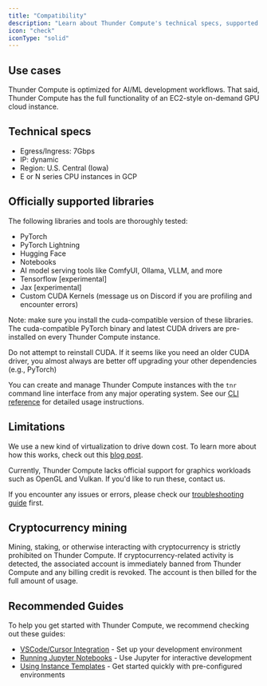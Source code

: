 ```yaml
---
title: "Compatibility"
description: "Learn about Thunder Compute's technical specs, supported AI/ML libraries (PyTorch, Hugging Face), limitations, and strengths"
icon: "check"
iconType: "solid"
---
```


## Use cases

Thunder Compute is optimized for AI/ML development workflows. That said, Thunder Compute has the full functionality of an EC2-style on-demand GPU cloud instance.

## Technical specs

- Egress/Ingress: 7Gbps
- IP: dynamic
- Region: U.S. Central (Iowa)
- E or N series CPU instances in GCP

## Officially supported libraries

The following libraries and tools are thoroughly tested:

- PyTorch
- PyTorch Lightning
- Hugging Face
- Notebooks
- AI model serving tools like ComfyUI, Ollama, VLLM, and more
- Tensorflow [experimental]
- Jax [experimental]
- Custom CUDA Kernels (message us on Discord if you are profiling and encounter errors)

Note: make sure you install the cuda-compatible version of these libraries. The cuda-compatible PyTorch binary and latest CUDA drivers are pre-installed on every Thunder Compute instance.

<Warning>
  Do not attempt to reinstall CUDA. If it seems like you need an older CUDA driver, you almost always are better off upgrading your other dependencies (e.g., PyTorch)
</Warning>

You can create and manage Thunder Compute instances with the `tnr` command line interface from any major operating system. See our [CLI reference](/docs/cli-reference) for detailed usage instructions.

## Limitations

We use a new kind of virtualization to drive down cost. To learn more about how this works, check out this [blog post](https://www.thundercompute.com/blog/how-thunder-compute-works-gpu-over-tcp).

Currently, Thunder Compute lacks official support for graphics workloads such as OpenGL and Vulkan. If you'd like to run these, contact us.

If you encounter any issues or errors, please check our [troubleshooting guide](/docs/troubleshooting) first.

## Cryptocurrency mining

Mining, staking, or otherwise interacting with cryptocurrency is strictly prohibited on Thunder Compute. If cryptocurrency-related activity is detected, the associated account is immediately banned from Thunder Compute and any billing credit is revoked. The account is then billed for the full amount of usage.

## Recommended Guides

To help you get started with Thunder Compute, we recommend checking out these guides:

- [VSCode/Cursor Integration](/guides/vscode-integration-for-thunder-compute) - Set up your development environment
- [Running Jupyter Notebooks](/guides/running-jupyter-notebooks-on-thunder-compute) - Use Jupyter for interactive development
- [Using Instance Templates](/guides/using-instance-templates) - Get started quickly with pre-configured environments